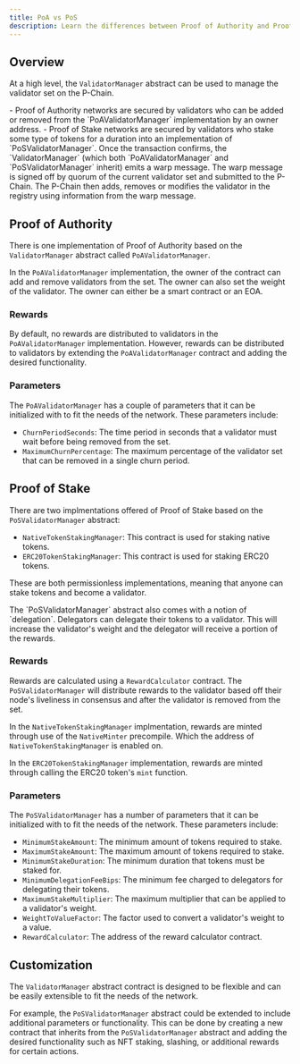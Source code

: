 ```yaml
---
title: PoA vs PoS
description: Learn the differences between Proof of Authority and Proof of Stake Validator Manager contracts.
---
```


## Overview

At a high level, the `ValidatorManager` abstract can be used to manage the validator set on the P-Chain.

<Steps>
<Step>
- Proof of Authority networks are secured by validators who can be added or removed from the `PoAValidatorManager` implementation by an owner address. 
- Proof of Stake networks are secured by validators who stake some type of tokens for a duration into an implementation of `PoSValidatorManager`.
</Step>
<Step>
Once the transaction confirms, the `ValidatorManager` (which both `PoAValidatorManager` and `PoSValidatorManager` inherit) emits a warp message.
</Step>
<Step>
The warp message is signed off by quorum of the current validator set and submitted to the P-Chain.
</Step>
<Step>
The P-Chain then adds, removes or modifies the validator in the registry using information from the warp message. 
</Step>
</Steps>


## Proof of Authority

There is one implementation of Proof of Authority based on the `ValidatorManager` abstract called `PoAValidatorManager`.

In the `PoAValidatorManager` implementation, the owner of the contract can add and remove validators from the set. The owner can also set the weight of the validator.
The owner can either be a smart contract or an EOA.

### Rewards

By default, no rewards are distributed to validators in the `PoAValidatorManager` implementation. However, rewards can be distributed to validators by extending the `PoAValidatorManager` contract and adding the desired functionality.   

### Parameters

The `PoAValidatorManager` has a couple of parameters that it can be initialized with to fit the needs of the network. These parameters include:
- `ChurnPeriodSeconds`: The time period in seconds that a validator must wait before being removed from the set.
- `MaximumChurnPercentage`: The maximum percentage of the validator set that can be removed in a single churn period.

## Proof of Stake

There are two implmentations offered of Proof of Stake based on the `PoSValidatorManager` abstract:

- `NativeTokenStakingManager`: This contract is used for staking native tokens.
- `ERC20TokenStakingManager`: This contract is used for staking ERC20 tokens.

These are both permissionless implementations, meaning that anyone can stake tokens and become a validator. 

<Callout>
The `PoSValidatorManager` abstract also comes with a notion of `delegation`. Delegators can delegate their tokens to a validator. This will increase the validator's weight and the delegator will receive a portion of the rewards.
</Callout>

### Rewards

Rewards are calculated using a `RewardCalculator` contract. The `PoSValidatorManager` will distribute rewards to the validator based off their node's liveliness in consensus and after the validator is removed from the set.

In the `NativeTokenStakingManager` implmentation, rewards are minted through use of the `NativeMinter` precompile. Which the address of `NativeTokenStakingManager` is enabled on.

In the `ERC20TokenStakingManager` implementation, rewards are minted through calling the ERC20 token's `mint` function.

### Parameters

The `PoSValidatorManager` has a number of parameters that it can be initialized with to fit the needs of the network. These parameters include:

- `MinimumStakeAmount`: The minimum amount of tokens required to stake.
- `MaximumStakeAmount`: The maximum amount of tokens required to stake.
- `MinimumStakeDuration`: The minimum duration that tokens must be staked for.
- `MinimumDelegationFeeBips`: The minimum fee charged to delegators for delegating their tokens.
- `MaximumStakeMultiplier`: The maximum multiplier that can be applied to a validator's weight.
- `WeightToValueFactor`: The factor used to convert a validator's weight to a value.
- `RewardCalculator`: The address of the reward calculator contract.



## Customization

The `ValidatorManager` abstract contract is designed to be flexible and can be easily extensible to fit the needs of the network.

For example, the `PoSValidatorManager` abstract could be extended to include additional parameters or functionality. This can be done by creating a new contract that inherits from the `PoSValidatorManager` abstract and adding the desired functionality such as NFT staking, slashing, or additional rewards for certain actions.





